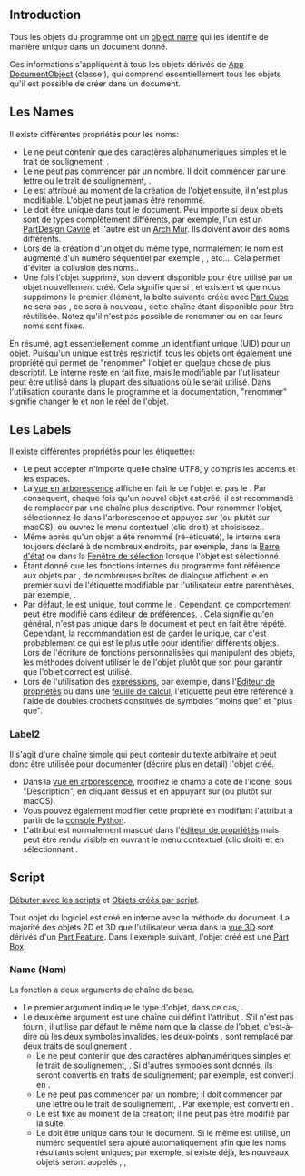 <languages/>

== Introduction ==

{{TOCright}}

Tous les objets du programme ont un [[Object_name/fr|object name]] qui les identifie de manière unique dans un document donné.

Ces informations s'appliquent à tous les objets dérivés de [[App_DocumentObject/fr|App DocumentObject]] (classe {{incode|App::DocumentObject}}), qui comprend essentiellement tous les objets qu'il est possible de créer dans un document.

<span id="Names"></span>
== Les Names ==

Il existe différentes propriétés pour les noms:
* Le {{incode|Name}} ne peut contenir que des caractères alphanumériques simples et le trait de soulignement, {{incode|[_0-9a-zA-Z]}}.
* Le {{incode|Name}} ne peut pas commencer par un nombre. Il doit commencer par une lettre ou le trait de soulignement, {{incode|[_a-zA-Z]}}.
* Le {{incode|Name}} est attribué au moment de la création de l'objet ensuite, il n'est plus modifiable. L'objet ne peut jamais être renommé.
* Le {{incode|Name}} doit être unique dans tout le document. Peu importe si deux objets sont de types complètement différents, par exemple, l'un est un [[PartDesign_Pocket/fr|PartDesign Cavité]] et l'autre est un [[Arch_Wall/fr|Arch Mur]]. Ils doivent avoir des noms différents.
* Lors de la création d'un objet du même type, normalement le nom est augmenté d'un numéro séquentiel par exemple {{incode|Box}}, {{incode|Box001}}, {{incode|Box002}} etc.... Cela permet d'éviter la collusion des noms..
* Une fois l'objet supprimé, son {{incode|Name}} devient disponible pour être utilisé par un objet nouvellement créé. Cela signifie que si {{incode|Box}}, {{incode|Box001}} et {{incode|Box002}} existent et que nous supprimons le premier élément, la boîte suivante créée avec [[Part_Box/fr|Part Cube]] ne sera pas {{incode|Box003}}, ce sera à nouveau {{incode|Box}}, cette chaîne étant disponible pour être réutilisée. Notez qu'il n'est pas possible de renommer {{incode|Box001}} ou {{incode|Box002}} en {{incode|Box}} car leurs noms sont fixes.

En résumé, {{incode|Name}} agit essentiellement comme un identifiant unique (UID) pour un objet. Puisqu'un {{incode|Name}} unique est très restrictif, tous les objets ont également une propriété {{incode|Label}} qui permet de "renommer" l'objet en quelque chose de plus descriptif. Le {{incode|Name}} interne reste en fait fixe, mais le {{incode|Label}} modifiable par l'utilisateur peut être utilisé dans la plupart des situations où le {{incode|Name}} serait utilisé. Dans l'utilisation courante dans le programme et la documentation, "renommer" signifie changer le {{incode|Label}} et non le {{incode|Name}} réel de l'objet.

<span id="Labels"></span>
== Les Labels ==

Il existe différentes propriétés pour les étiquettes:
* Le {{incode|Label}} peut accepter n'importe quelle chaîne UTF8, y compris les accents et les espaces.
* La [[Tree_view/fr|vue en arborescence]] affiche en fait le {{incode|Label}} de l'objet et pas le {{incode|Name}}. Par conséquent, chaque fois qu'un nouvel objet est créé, il est recommandé de remplacer {{incode|Label}} par une chaîne plus descriptive. Pour renommer l'objet, sélectionnez-le dans l'arborescence et appuyez sur {{KEY|F2}} (ou plutôt {{KEY|Return}} sur macOS), ou ouvrez le menu contextuel (clic droit) et choisissez {{MenuCommand|Rename}}.
* Même après qu'un objet a été renommé (ré-étiqueté), le {{incode|Name}} interne sera toujours déclaré à de nombreux endroits, par exemple, dans la [[Status_bar/fr|Barre d'état]] ou dans la [[Selection_view/fr|Fenêtre de sélection]] lorsque l'objet est sélectionné.
* Étant donné que les fonctions internes du programme font référence aux objets par {{incode|Name}}, de nombreuses boîtes de dialogue affichent le {{incode|Name}} en premier suivi de l'étiquette {{incode|Label}} modifiable par l'utilisateur entre parenthèses, par exemple, {{incode|Box (Extruded piece)}}.
* Par défaut, le {{incode|Label}} est unique, tout comme le {{incode|Name}}. Cependant, ce comportement peut être modifié dans [[Preferences_Editor|éditeur de préférences]], {{MenuCommand|Edition → Préférences → Général → Document → Autoriser la duplication des étiquettes dans un document}}. Cela signifie qu'en général, {{incode|Label}} n'est pas unique dans le document et peut en fait être répété. Cependant, la recommandation est de garder le {{incode|Label}} unique, car c'est probablement ce qui est le plus utile pour identifier différents objets. Lors de l'écriture de fonctions personnalisées qui manipulent des objets, les méthodes doivent utiliser le {{incode|Name}} de l'objet plutôt que son {{incode|Label}} pour garantir que l'objet correct est utilisé.
* Lors de l'utilisation des [[Expressions/fr|expressions]], par exemple, dans l'[[Property_editor/fr|Éditeur de propriétés]] ou dans une [[Spreadsheet/fr|feuille de calcul]], l'étiquette peut être référencé à l'aide de doubles crochets constitués de symboles "moins que" et "plus que".

{{Code|code=
<<Custom Label With Spaces>>.Height
<<Label may use UTF8 characters>>.Width
}}

=== Label2 ===

Il s'agit d'une chaîne simple qui peut contenir du texte arbitraire et peut donc être utilisée pour documenter (décrire plus en détail) l'objet créé.
* Dans la [[Tree_view/fr|vue en arborescence]], modifiez le champ à côté de l'icône, sous "Description", en cliquant dessus et en appuyant sur {{KEY|F2}} (ou plutôt {{KEY|Retour}} sur macOS).
* Vous pouvez également modifier cette propriété en modifiant l'attribut {{incode|Label2}} à partir de la [[Python_console/fr|console Python]].
* L'attribut {{PropertyData|Label2}} est normalement masqué dans l'[[Property_editor/fr|éditeur de propriétés]] mais peut être rendu visible en ouvrant le menu contextuel (clic droit) et en sélectionnant {{MenuCommand|Afficher les propriétés cachées}}.

<span id="Scripting"></span>
== Script ==

{{Emphasis|Voir aussi :}} [[FreeCAD_Scripting_Basics/fr|Débuter avec les scripts]] et [[Scripted_objects/fr|Objets créés par script]].

Tout objet du logiciel est créé en interne avec la méthode {{incode|addObject()}} du document. La majorité des objets 2D et 3D que l'utilisateur verra dans la [[3D_view/fr|vue 3D]] sont dérivés d'un [[Part_Feature/fr|Part Feature]]. Dans l'exemple suivant, l'objet créé est une [[Part_Box/fr|Part Box]].

{{Code|code=
import FreeCAD as App

doc = App.newDocument()
obj = doc.addObject("Part::Box", "Name")
obj.Label = "Custom label"
}}

<span id="Name"></span>
=== Name (Nom) ===

La fonction {{incode|addObject}} a deux arguments de chaîne de base.

* Le premier argument indique le type d'objet, dans ce cas, {{incode|"Part::Box"}}.
* Le deuxième argument est une chaîne qui définit l'attribut {{incode|Name}}. S'il n'est pas fourni, il utilise par défaut le même nom que la classe de l'objet, c'est-à-dire {{incode|"Part__Box"}} où les deux symboles invalides, les deux-points {{incode|::}}, sont remplacé par deux traits de soulignement {{incode|__}}.
** Le {{incode|Nom}} ne peut contenir que des caractères alphanumériques simples et le trait de soulignement, {{incode|[_0-9a-zA-Z]}}. Si d'autres symboles sont donnés, ils seront convertis en traits de soulignement; par exemple, {{incode|"A+B:C*"}} est converti en {{incode|"A_B_C_"}}.
** Le {{incode|Name}} ne peut pas commencer par un nombre; il doit commencer par une lettre ou le trait de soulignement, {{incode|[_a-zA-Z]}}. Par exemple, {{incode|"123ABC"}} est converti en {{incode|"_23ABC"}}.
** Le {{incode|Name}} est fixe au moment de la création; il ne peut pas être modifié par la suite.
** Le {{incode|Name}} doit être unique dans tout le document. Si le même {{incode|"Nom"}} est utilisé, un numéro séquentiel sera ajouté automatiquement afin que les noms résultants soient uniques; par exemple, si {{incode|"Name"}} existe déjà, les nouveaux objets seront appelés {{incode|"Name001"}}, {{incode|"Name002"}}, {{incode|"Name003"} } etc...

<span id="Label"></span>
===Label (Etiquette) ===

{{Incode|Label}} est une propriété de l'objet créé et peut être changé en un texte plus significatif.
* Lors de la création de l'objet, le {{incode|Label}} est le même que le {{incode|Name}}.
* Cependant, contrairement au {{incode|Name}}, {{incode|Label}} peut accepter n'importe quelle chaîne UTF8 y compris les accents et les espaces.
* Le {{incode|Label}} peut être modifié à tout moment en affectant simplement la chaîne souhaitée, <code>obj.Label = "New label"</code>

<span id="Getting_an_object_by_Name_or_Label"></span>
=== Accéder à un objet par Name ou Label  ===

Tous les objets d'un document sont des attributs de données de l'objet [[App_DocumentObject/fr|Document]] correspondant. Le nom de l'attribut correspond à {{incode|Name}} interne de l'objet.

{{Code|code=
import FreeCAD as App

obj1 = App.ActiveDocument.Box
obj2 = App.ActiveDocument.Box001
obj3 = App.ActiveDocument.Box002
}}

Cela équivaut à utiliser la méthode {{incode|getObject}} de document.
{{Code|code=
import FreeCAD as App

obj1 = App.ActiveDocument.getObject('Box')
obj2 = App.ActiveDocument.getObject('Box001')
obj3 = App.ActiveDocument.getObject('Box002')
}}

Cependant, il est également possible d'obtenir l'objet par {{incode|Label}} davantage descriptif.
{{Code|code=
import FreeCAD as App

obj1 = App.ActiveDocument.getObjectsByLabel("Concrete wall")[0]
obj2 = App.ActiveDocument.getObjectsByLabel("Custom parallelepiped")[0]
obj3 = App.ActiveDocument.getObjectsByLabel("Some special name for this cube__002")[0]
}}

Étant donné que {{incode|Label}} n'est en général pas unique, la méthode {{incode|getObjectsByLabel}} renvoie une liste avec tous les objets trouvés avec cette {{incode|Label}}. Cependant, si {{incode|Label}} est unique dans le document, le premier élément de cette liste doit être l'objet souhaité.

{{Userdocnavi{{#translation:}}}}